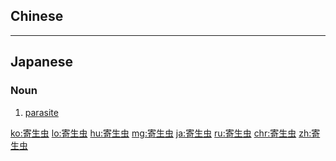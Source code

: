 {{also|寄生蟲}}
==Chinese==
{{zh-see|寄生蟲}}

----

==Japanese==
{{ja-kanjitab|き|せい|ちゅう|yomi=on}}

===Noun===
{{ja-noun|きせいちゅう}}

# [[parasite]]

[[ko:寄生虫]]
[[lo:寄生虫]]
[[hu:寄生虫]]
[[mg:寄生虫]]
[[ja:寄生虫]]
[[ru:寄生虫]]
[[chr:寄生虫]]
[[zh:寄生虫]]